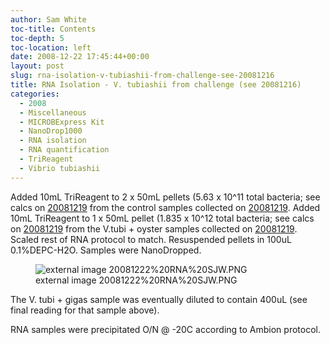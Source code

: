 ```yaml
---
author: Sam White
toc-title: Contents
toc-depth: 5
toc-location: left
date: 2008-12-22 17:45:44+00:00
layout: post
slug: rna-isolation-v-tubiashii-from-challenge-see-20081216
title: RNA Isolation - V. tubiashii from challenge (see 20081216)
categories:
  - 2008
  - Miscellaneous
  - MICROBExpress Kit
  - NanoDrop1000
  - RNA isolation
  - RNA quantification
  - TriReagent
  - Vibrio tubiashii
---
```


Added 10mL TriReagent to 2 x 50mL pellets (5.63 x 10^11 total bacteria; see calcs on [20081219](https://robertslab.github.io/sams-notebook/posts/2008/2008-12-19-vibrio-challenge-continued-from-yesterday/) from the control samples collected on [20081219](https://robertslab.github.io/sams-notebook/posts/2008/2008-12-19-vibrio-challenge-continued-from-yesterday/). Added 10mL TriReagent to 1 x 50mL pellet (1.835 x 10^12 total bacteria; see calcs on [20081219](https://robertslab.github.io/sams-notebook/posts/2008/2008-12-19-vibrio-challenge-continued-from-yesterday/) from the V.tubi + oyster samples collected on [20081219](https://robertslab.github.io/sams-notebook/posts/2008/2008-12-19-vibrio-challenge-continued-from-yesterday/). Scaled rest of RNA protocol to match. Resuspended pellets in 100uL 0.1%DEPC-H2O. Samples were NanoDropped.

![external image 20081222%20RNA%20SJW.PNG](https://eagle.fish.washington.edu/Arabidopsis/RNA%20Spec%20Readings/20081222%20RNA%20SJW.PNG)

The V. tubi + gigas sample was eventually diluted to contain 400uL (see final reading for that sample above).

RNA samples were precipitated O/N @ -20C according to Ambion protocol.
